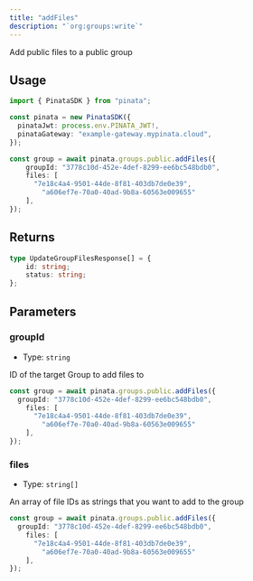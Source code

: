 ```yaml
---
title: "addFiles"
description: "`org:groups:write`"
---
```


Add public files to a public group

## Usage

```typescript
import { PinataSDK } from "pinata";

const pinata = new PinataSDK({
  pinataJwt: process.env.PINATA_JWT!,
  pinataGateway: "example-gateway.mypinata.cloud",
});

const group = await pinata.groups.public.addFiles({
	groupId: "3778c10d-452e-4def-8299-ee6bc548bdb0",
	files: [
	  "7e18c4a4-9501-44de-8f81-403db7de0e39",
		"a606ef7e-70a0-40ad-9b8a-60563e009655"
	],
});
```

## Returns

```typescript
type UpdateGroupFilesResponse[] = {
	id: string;
	status: string;
};
```

## Parameters

### groupId

- Type: `string`

ID of the target Group to add files to

```typescript {2}
const group = await pinata.groups.public.addFiles({
  groupId: "3778c10d-452e-4def-8299-ee6bc548bdb0",
	files: [
	  "7e18c4a4-9501-44de-8f81-403db7de0e39",
		"a606ef7e-70a0-40ad-9b8a-60563e009655"
	],
});
```

### files

- Type: `string[]`

An array of file IDs as strings that you want to add to the group

```typescript {3-6}
const group = await pinata.groups.public.addFiles({
  groupId: "3778c10d-452e-4def-8299-ee6bc548bdb0",
	files: [
	  "7e18c4a4-9501-44de-8f81-403db7de0e39",
		"a606ef7e-70a0-40ad-9b8a-60563e009655"
	],
});
```
